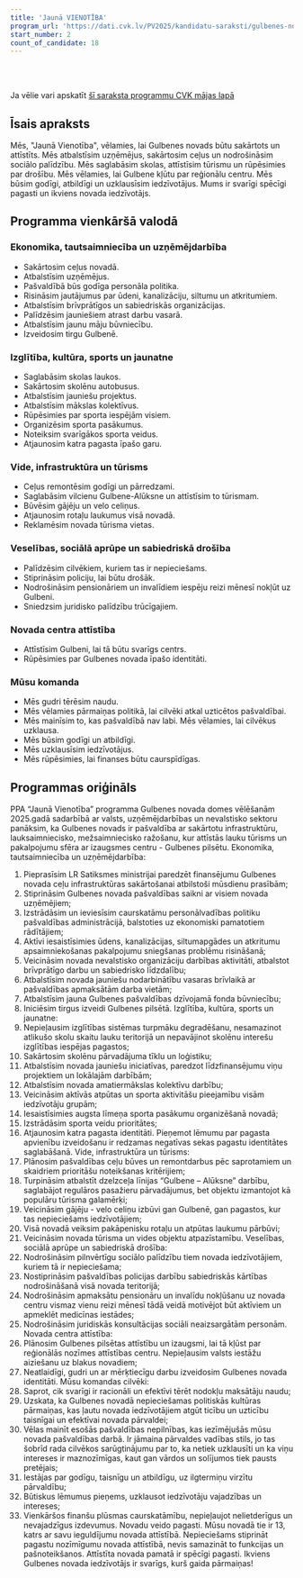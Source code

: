 ```yaml
---
title: 'Jaunā VIENOTĪBA'
program_url: 'https://dati.cvk.lv/PV2025/kandidatu-saraksti/gulbenes-novads/jauna-vienotiba'
start_number: 2
count_of_candidate: 18
---
```



<Badge text="Ceļu infrastruktūras sakārtošana" variant="note" size="small" /> <Badge text="Uzņēmējdarbības atbalsts" variant="note" size="small" /> <Badge text="Izglītības sistēmas saglabāšana" variant="note" size="small" /> <Badge text="Tūrisma attīstība" variant="note" size="small" /> <Badge text="Sociālā palīdzība un drošība" variant="note" size="small" />

<br/><br/> 

<Card title='Šis ir mākslīga intelekta ģenerēts apraksts' icon='starlight'>
    Ja vēlie vari apskatīt <a href={frontmatter.program_url} target='_blank'>šī saraksta programmu CVK mājas lapā</a>
    </Card>

## Īsais apraksts

Mēs, "Jaunā Vienotība", vēlamies, lai Gulbenes novads būtu sakārtots un attīstīts. Mēs atbalstīsim uzņēmējus, sakārtosim ceļus un nodrošināsim sociālo palīdzību. Mēs saglabāsim skolas, attīstīsim tūrismu un rūpēsimies par drošību. Mēs vēlamies, lai Gulbene kļūtu par reģionālu centru. Mēs būsim godīgi, atbildīgi un uzklausīsim iedzīvotājus. Mums ir svarīgi spēcīgi pagasti un ikviens novada iedzīvotājs.

## Programma vienkāršā valodā

### Ekonomika, tautsaimniecība un uzņēmējdarbība
*   Sakārtosim ceļus novadā.
*   Atbalstīsim uzņēmējus.
*   Pašvaldībā būs godīga personāla politika.
*   Risināsim jautājumus par ūdeni, kanalizāciju, siltumu un atkritumiem.
*   Atbalstīsim brīvprātīgos un sabiedriskās organizācijas.
*   Palīdzēsim jauniešiem atrast darbu vasarā.
*   Atbalstīsim jaunu māju būvniecību.
*   Izveidosim tirgu Gulbenē.

### Izglītība, kultūra, sports un jaunatne
*   Saglabāsim skolas laukos.
*   Sakārtosim skolēnu autobusus.
*   Atbalstīsim jauniešu projektus.
*   Atbalstīsim mākslas kolektīvus.
*   Rūpēsimies par sporta iespējām visiem.
*   Organizēsim sporta pasākumus.
*   Noteiksim svarīgākos sporta veidus.
*   Atjaunosim katra pagasta īpašo garu.

### Vide, infrastruktūra un tūrisms
*   Ceļus remontēsim godīgi un pārredzami.
*   Saglabāsim vilcienu Gulbene-Alūksne un attīstīsim to tūrismam.
*   Būvēsim gājēju un velo celiņus.
*   Atjaunosim rotaļu laukumus visā novadā.
*   Reklamēsim novada tūrisma vietas.

### Veselības, sociālā aprūpe un sabiedriskā drošība
*   Palīdzēsim cilvēkiem, kuriem tas ir nepieciešams.
*   Stiprināsim policiju, lai būtu drošāk.
*   Nodrošināsim pensionāriem un invalīdiem iespēju reizi mēnesī nokļūt uz Gulbeni.
*   Sniedzsim juridisko palīdzību trūcīgajiem.

### Novada centra attīstība
*   Attīstīsim Gulbeni, lai tā būtu svarīgs centrs.
*   Rūpēsimies par Gulbenes novada īpašo identitāti.

### Mūsu komanda
*   Mēs gudri tērēsim naudu.
*   Mēs vēlamies pārmaiņas politikā, lai cilvēki atkal uzticētos pašvaldībai.
*   Mēs mainīsim to, kas pašvaldībā nav labi. Mēs vēlamies, lai cilvēkus uzklausa.
*   Mēs būsim godīgi un atbildīgi.
*   Mēs uzklausīsim iedzīvotājus.
*   Mēs rūpēsimies, lai finanses būtu caurspīdīgas.

## Programmas oriģināls

PPA “Jaunā Vienotība” programma Gulbenes novada domes vēlēšanām 2025.gadā sadarbībā ar valsts, uzņēmējdarbības un nevalstisko sektoru panāksim, ka Gulbenes novads ir pašvaldība ar sakārtotu infrastruktūru, lauksaimniecisko, mežsaimniecisko ražošanu, kur attīstās lauku tūrisms un pakalpojumu sfēra ar izaugsmes centru - Gulbenes pilsētu.
Ekonomika, tautsaimniecība un uzņēmējdarbība:
1. Pieprasīsim LR Satiksmes ministrijai paredzēt finansējumu Gulbenes novada ceļu infrastruktūras sakārtošanai atbilstoši mūsdienu prasībām;
2. Stiprināsim Gulbenes novada pašvaldības saikni ar visiem novada uzņēmējiem;
3. Izstrādāsim un ieviesīsim caurskatāmu personālvadības politiku pašvaldības administrācijā, balstoties uz ekonomiski pamatotiem rādītājiem;
4. Aktīvi iesaistīsimies ūdens, kanalizācijas, siltumapgādes un atkritumu apsaimniekošanas pakalpojumu sniegšanas problēmu risināšanā;
5. Veicināsim novada nevalstisko organizāciju darbības aktivitāti, atbalstot brīvprātīgo darbu un sabiedrisko līdzdalību;
6. Atbalstīsim novada jauniešu nodarbinātību vasaras brīvlaikā ar pašvaldības apmaksātām darba vietām;
7. Atbalstīsim jauna Gulbenes pašvaldības dzīvojamā fonda būvniecību;
8. Iniciēsim tirgus izveidi Gulbenes pilsētā.
Izglītība, kultūra, sports un jaunatne:
1. Nepieļausim izglītības sistēmas turpmāku degradēšanu, nesamazinot atlikušo skolu skaitu lauku teritorijā un nepavājinot skolēnu interešu izglītības iespējas pagastos;
2. Sakārtosim skolēnu pārvadājuma tīklu un loģistiku;
3. Atbalstīsim novada jauniešu iniciatīvas, paredzot līdzfinansējumu viņu projektiem un lokālajām darbībām;
4. Atbalstīsim novada amatiermākslas kolektīvu darbību;
5. Veicināsim aktīvās atpūtas un sporta aktivitāšu pieejamību visām iedzīvotāju grupām;
6. Iesaistīsimies augsta līmeņa sporta pasākumu organizēšanā novadā;
7. Izstrādāsim sporta veidu prioritātes;
8. Atjaunosim katra pagasta identitāti. Pieņemot lēmumu par pagasta apvienību izveidošanu ir redzamas negatīvas sekas pagastu identitātes saglabāšanā.
Vide, infrastruktūra un tūrisms:
1. Plānosim pašvaldības ceļu būves un remontdarbus pēc saprotamiem un skaidriem prioritāšu noteikšanas kritērijiem;
2. Turpināsim atbalstīt dzelzceļa līnijas “Gulbene – Alūksne” darbību, saglabājot regulāros pasažieru pārvadājumus, bet objektu izmantojot kā populāru tūrisma galamērķi;
3. Veicināsim gājēju - velo celiņu izbūvi gan Gulbenē, gan pagastos, kur tas nepieciešams iedzīvotājiem;
4. Visā novadā veiksim pakāpenisku rotaļu un atpūtas laukumu pārbūvi;
5. Veicināsim novada tūrisma un vides objektu atpazīstamību.
Veselības, sociālā aprūpe un sabiedriskā drošība:
1. Nodrošināsim pilnvērtīgu sociālo palīdzību tiem novada iedzīvotājiem, kuriem tā ir nepieciešama;
2. Nostiprināsim pašvaldības policijas darbību sabiedriskās kārtības nodrošināšanā visā novada teritorijā;
3. Nodrošināsim apmaksātu pensionāru un invalīdu nokļūšanu uz novada centru vismaz vienu reizi mēnesī tādā veidā motivējot būt aktīviem un apmeklēt medicīnas iestādes;
4. Nodrošināsim juridiskās konsultācijas sociāli neaizsargātām personām.
Novada centra attīstība:
1. Plānosim Gulbenes pilsētas attīstību un izaugsmi, lai tā kļūst par reģionālās nozīmes attīstības centru. Nepieļausim valsts iestāžu aiziešanu uz blakus novadiem;
2. Neatlaidīgi, gudri un ar mērķtiecīgu darbu izveidosim Gulbenes novada identitāti.
Mūsu komandas cilvēki:
1. Saprot, cik svarīgi ir racionāli un efektīvi tērēt nodokļu maksātāju naudu;
2. Uzskata, ka Gulbenes novadā nepieciešamas politiskās kultūras pārmaiņas, kas ļautu novada iedzīvotājiem atgūt ticību un uzticību taisnīgai un efektīvai novada pārvaldei;
3. Vēlas mainīt esošās pašvaldības nepilnības, kas iezīmējušās mūsu novada pašvaldības darbā. Ir jāmaina pārvaldes vadības stils, jo tas šobrīd rada cilvēkos sarūgtinājumu par to, ka netiek uzklausīti un ka viņu intereses ir maznozīmīgas, kaut gan vārdos un solījumos tiek pausts pretējais;
4. Iestājas par godīgu, taisnīgu un atbildīgu, uz ilgtermiņu virzītu pārvaldību;
5. Būtiskus lēmumus pieņems, uzklausot iedzīvotāju vajadzības un intereses;
6. Vienkāršos finanšu plūsmas caurskatāmību, nepieļaujot nelietderīgus un nevajadzīgus izdevumus.
Novadu veido pagasti. Mūsu novadā tie ir 13, katrs ar savu ieguldījumu novada attīstībā. Nepieciešams stiprināt pagastu nozīmīgumu novada attīstībā, nevis samazināt to funkcijas un pašnoteikšanos. Attīstīta novada pamatā ir spēcīgi pagasti. Ikviens Gulbenes novada iedzīvotājs ir svarīgs, kurš gaida pārmaiņas!
